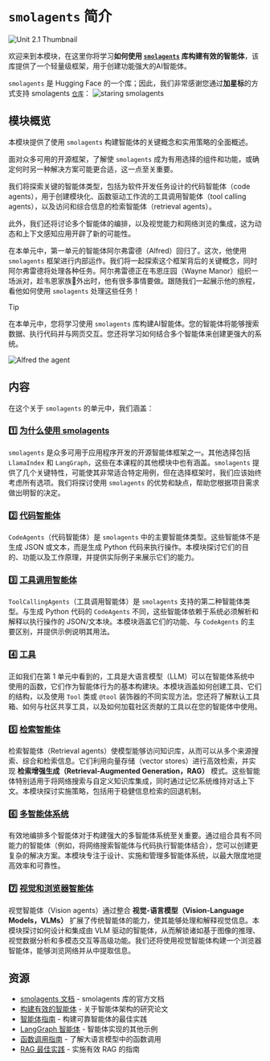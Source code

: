 # `smolagents` 简介

<img src="https://huggingface.co/datasets/agents-course/course-images/resolve/main/en/unit2/smolagents/thumbnail.jpg" alt="Unit 2.1 Thumbnail"/>

欢迎来到本模块，在这里你将学习**如何使用 [`smolagents`](https://github.com/huggingface/smolagents) 库构建有效的智能体**，该库提供了一个轻量级框架，用于创建功能强大的AI智能体。  

`smolagents` 是 Hugging Face 的一个库；因此，我们非常感谢您通过**加星标**的方式支持 smolagents [`仓库`](https://github.com/huggingface/smolagents)：
<img src="https://huggingface.co/datasets/agents-course/course-images/resolve/main/en/unit2/smolagents/star_smolagents.gif" alt="staring smolagents"/>

## 模块概览

本模块提供了使用 `smolagents` 构建智能体的关键概念和实用策略的全面概述。

面对众多可用的开源框架，了解使 `smolagents` 成为有用选择的组件和功能，或确定何时另一种解决方案可能更合适，这一点至关重要。

我们将探索关键的智能体类型，包括为软件开发任务设计的代码智能体（code agents），用于创建模块化、函数驱动工作流的工具调用智能体（tool calling agents），以及访问和综合信息的检索智能体（retrieval agents）。

此外，我们还将讨论多个智能体的编排，以及视觉能力和网络浏览的集成，这为动态和上下文感知应用开辟了新的可能性。

在本单元中，第一单元的智能体阿尔弗雷德（Alfred）回归了。这次，他使用 `smolagents` 框架进行内部运作。我们将一起探索这个框架背后的关键概念，同时阿尔弗雷德将处理各种任务。阿尔弗雷德正在韦恩庄园（Wayne Manor）组织一场派对，趁韦恩家族🦇外出时，他有很多事情要做。跟随我们一起展示他的旅程，看他如何使用 `smolagents` 处理这些任务！

> [!TIP]
> 在本单元中，您将学习使用 `smolagents` 库构建AI智能体。您的智能体将能够搜索数据、执行代码并与网页交互。您还将学习如何结合多个智能体来创建更强大的系统。

![Alfred the agent](https://huggingface.co/datasets/agents-course/course-images/resolve/main/en/unit1/this-is-alfred.jpg)

## 内容

在这个关于 `smolagents` 的单元中，我们涵盖：  

### 1️⃣ [为什么使用 smolagents](./why_use_smolagents)

`smolagents` 是众多可用于应用程序开发的开源智能体框架之一。其他选择包括 `LlamaIndex` 和 `LangGraph`，这些在本课程的其他模块中也有涵盖。`smolagents` 提供了几个关键特性，可能使其非常适合特定用例，但在选择框架时，我们应该始终考虑所有选项。我们将探讨使用 `smolagents` 的优势和缺点，帮助您根据项目需求做出明智的决定。

### 2️⃣ [代码智能体](./code_agents)

`CodeAgents`（代码智能体）是 `smolagents` 中的主要智能体类型。这些智能体不是生成 JSON 或文本，而是生成 Python 代码来执行操作。本模块探讨它们的目的、功能以及工作原理，并提供实际例子来展示它们的能力。  

### 3️⃣ [工具调用智能体](./tool_calling_agents)

`ToolCallingAgents`（工具调用智能体）是 `smolagents` 支持的第二种智能体类型。与生成 Python 代码的 `CodeAgents` 不同，这些智能体依赖于系统必须解析和解释以执行操作的 JSON/文本块。本模块涵盖它们的功能、与 `CodeAgents` 的主要区别，并提供示例说明其用法。

### 4️⃣ [工具](./tools)

正如我们在第 1 单元中看到的，工具是大语言模型（LLM）可以在智能体系统中使用的函数，它们作为智能体行为的基本构建块。本模块涵盖如何创建工具、它们的结构，以及使用 `Tool` 类或 `@tool` 装饰器的不同实现方法。您还将了解默认工具箱、如何与社区共享工具，以及如何加载社区贡献的工具以在您的智能体中使用。

### 5️⃣ [检索智能体](./retrieval_agents)

检索智能体（Retrieval agents）使模型能够访问知识库，从而可以从多个来源搜索、综合和检索信息。它们利用向量存储（vector stores）进行高效检索，并实现 **检索增强生成（Retrieval-Augmented Generation，RAG）** 模式。这些智能体特别适用于将网络搜索与自定义知识库集成，同时通过记忆系统维持对话上下文。本模块探讨实施策略，包括用于稳健信息检索的回退机制。

### 6️⃣ [多智能体系统](./multi_agent_systems)

有效地编排多个智能体对于构建强大的多智能体系统至关重要。通过组合具有不同能力的智能体（例如，将网络搜索智能体与代码执行智能体结合），您可以创建更复杂的解决方案。本模块专注于设计、实施和管理多智能体系统，以最大限度地提高效率和可靠性。  

### 7️⃣ [视觉和浏览器智能体](./vision_agents)

视觉智能体（Vision agents）通过整合 **视觉-语言模型（Vision-Language Models，VLMs）** 扩展了传统智能体的能力，使其能够处理和解释视觉信息。本模块探讨如何设计和集成由 VLM 驱动的智能体，从而解锁诸如基于图像的推理、视觉数据分析和多模态交互等高级功能。我们还将使用视觉智能体构建一个浏览器智能体，能够浏览网络并从中提取信息。

## 资源

- [smolagents 文档](https://huggingface.co/docs/smolagents) - smolagents 库的官方文档
- [构建有效的智能体](https://www.anthropic.com/research/building-effective-agents) - 关于智能体架构的研究论文
- [智能体指南](https://huggingface.co/docs/smolagents/tutorials/building_good_agents) - 构建可靠智能体的最佳实践
- [LangGraph 智能体](https://langchain-ai.github.io/langgraph/) - 智能体实现的其他示例
- [函数调用指南](https://platform.openai.com/docs/guides/function-calling) - 了解大语言模型中的函数调用
- [RAG 最佳实践](https://www.pinecone.io/learn/retrieval-augmented-generation/) - 实施有效 RAG 的指南
